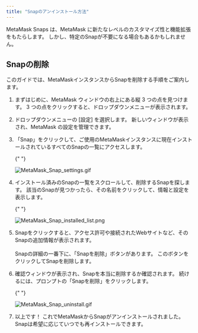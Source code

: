 ```yaml
---
title: "Snapのアンインストール方法"
---
```


MetaMask Snaps は、MetaMask に新たなレベルのカスタマイズ性と機能拡張をもたらします。 しかし、特定のSnapが不要になる場合もあるかもしれません。

## Snapの削除

このガイドでは、MetaMaskインスタンスからSnapを削除する手順をご案内します。

1. まずはじめに、MetaMask ウィンドウの右上にある縦 3 つの点を見つけます。 3 つの点をクリックすると、ドロップダウンメニューが表示されます。

2. ドロップダウンメニューの [設定] を選択します。 新しいウィンドウが表示され、MetaMask の設定を管理できます。

3. 「Snap」をクリックして、ご使用のMetaMaskインスタンスに現在インストールされているすべてのSnapの一覧にアクセスします。

   {" "}

   <div class="center-container">
     <div class="img-small">
       <img
         src={
           require("../../../../../img/metamask-snaps/how-do-snap-permissions-work/MetaMask_Snap_settings.gif")
             .default
         }
         alt="MetaMask_Snap_settings.gif"
       />
     </div>
   </div>

4. インストール済みのSnapの一覧をスクロールして、削除するSnapを探します。 該当のSnapが見つかったら、その名前をクリックして、情報と設定を表示します。

   {" "}

   <div class="center-container">
     <div class="img-small">
       <img
         src={
           require("../../../../../img/metamask-snaps/how-do-snap-permissions-work/MetaMask_Snap_installed_list.png")
             .default
         }
         alt="MetaMask_Snap_installed_list.png"
       />
     </div>
   </div>

5. Snapをクリックすると、アクセス許可や接続されたWebサイトなど、そのSnapの追加情報が表示されます。\
   \
   Snapの詳細の一番下に、「Snapを削除」ボタンがあります。 このボタンをクリックしてSnapを削除します。

6. 確認ウィンドウが表示され、Snapを本当に削除するか確認されます。 続けるには、プロンプトの「Snapを削除」をクリックします。

   {" "}

   <div class="center-container">
     <div class="img-small">
       <img
         src={
           require("../../../../../img/metamask-snaps/how-to-uninstall-a-snap/MetaMask_Snap_uninstall.gif")
             .default
         }
         alt="MetaMask_Snap_uninstall.gif"
       />
     </div>
   </div>

7. 以上です！ これでMetaMaskからSnapがアンインストールされました。 Snapは希望に応じていつでも再インストールできます。
